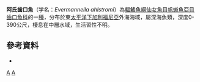 {{Speciesbox 
| status = NE
| status_system = IUCN3.1
| taxon = Evermannella ahlstromi 
| authority =  [[Johnson|Johnson]] & [[Glodek|Glodek]], 1975
| synonyms = 
}}

'''阿氏齒口魚'''（学名：''Evermannella ahlstromi''）為[[輻鰭魚綱|輻鰭魚綱]][[仙女魚目|仙女魚目]][[帆蜥魚亞目|帆蜥魚亞目]][[齒口魚科|齒口魚科]]的一[[種|種]]，分布於東[[太平洋|太平洋]][[下加利福尼亞|下加利福尼亞]]外海海域，屬深海魚類，深度0-390公尺，棲息在中層水域，生活習性不明。

==參考資料==
*{{FishBase_species|genus=Evermannella|species=ahlstromi|year=2016|month=7}}

{{Taxonbar|from=Q2541812}}

[[Category:齒口魚屬|A]]
[[Category:_1975年描述的鱼类|A]]